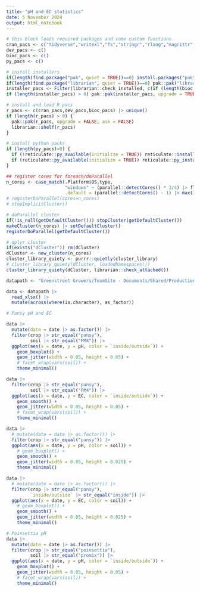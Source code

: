 ```yaml
---
title: "pH and EC statistics"
date: 5 November 2024
output: html_notebook
---
```




```r
# this block loads required packages and some custom functions. 
cran_pacs <- c("tidyverse","writexl","fs","stringr","rlang","magrittr","stats","foreach", "doParallel", "parallel", "fs", "janitor", "stringr","lubridate","forcats", "purrr","multidplyr", "readxl") 
dev_pacs <- c() 
bioc_pacs <- c()
py_pacs <- c()

# install installers
if(length(find.package("pak", quiet = TRUE))==0) install.packages("pak")
if(length(find.package("librarian", quiet = TRUE))==0) pak::pak("librarian")
installer_pacs <- Filter(librarian::check_installed, c(if (length(bioc_pacs) > 0) "BiocManager", if (length(py_pacs) > 0) "reticulate"))
if (length(installer_pacs) > 0) pak::pak(installer_pacs, upgrade = TRUE)

# install and load R pacs
r_pacs <- c(cran_pacs,dev_pacs,bioc_pacs) |> unique()
if (length(r_pacs) > 0) {
  pak::pak(r_pacs, upgrade = FALSE, ask = FALSE)
  librarian::shelf(r_pacs)
}

# install python packs
if (length(py_pacs)>0) {
  if (!reticulate::py_available(initialize = TRUE)) reticulate::install_python()
  if (reticulate::py_available(initialize = TRUE)) reticulate::py_install(py_pacs)
}

## register cores for foreach/doParallel
n_cores <- case_match(.Platform$OS.type,
                      "windows" ~ (parallel::detectCores() * 3/4) |> floor() |> max(1),
                      .default = (parallel::detectCores() - 1) |> max(1))
# registerDoParallel(cores=n_cores)
# stopImplicitCluster()

# doParallel cluster
if(!is_null(getDefaultCluster())) stopCluster(getDefaultCluster())
makeCluster(n_cores) |> setDefaultCluster()
registerDoParallel(getDefaultCluster())

# dplyr cluster
if(exists("dCluster")) rm(dCluster)
dCluster <- new_cluster(n_cores)
cluster_library_quiety <- purrr::quietly(cluster_library)
# cluster_library_quiety(dCluster, loadedNamespaces())
cluster_library_quiety(dCluster, librarian::check_attached())
```


```r

datapath <- "Greenstreet Growers/TeamSite - Documents/Shared/Production Greenstreet/Production Planning QC/Test Samples/Fall 2024 PM4 pansy/Medin Soil tests/ph tests fall 2024.xlsx" |> fs::path_home()

data <- datapath |> 
  read_xlsx() |>
  mutate(across(where(is.character), as_factor))

```

```r

# Pansy pH and EC

data |>
  mutate(date = date |> as.factor()) |> 
  filter(crop |> str_equal("pansy"),
         soil |> str_equal("PM4")) |>
  ggplot(aes(x = date, y = pH, color = `inside/outside`)) +
    geom_boxplot() +
    geom_jitter(width = 0.05, height = 0.05) +
    # facet_wrap(vars(soil)) +
    theme_minimal()

data |> 
  filter(crop |> str_equal("pansy"),
         soil |> str_equal("PM4")) |>
  ggplot(aes(x = date, y = EC, color = `inside/outside`)) +
    geom_smooth() +
    geom_jitter(width = 0.05, height = 0.05) +
    # facet_wrap(vars(soil)) +
    theme_minimal()

data |>
  # mutate(date = date |> as.factor()) |> 
  filter(crop |> str_equal("pansy")) |>
  ggplot(aes(x = date, y = pH, color = soil)) +
    # geom_boxplot() +
    geom_smooth() +
    geom_jitter(width = 0.05, height = 0.025) +
    theme_minimal()

data |>
  # mutate(date = date |> as.factor()) |> 
  filter(crop |> str_equal("pansy"),
         `inside/outside` |> str_equal("inside")) |>
  ggplot(aes(x = date, y = EC, color = soil)) +
    # geom_boxplot() +
    geom_smooth() +
    geom_jitter(width = 0.05, height = 0.025) +
    theme_minimal()

# Poinsettia pH
data |>
  mutate(date = date |> as.factor()) |> 
  filter(crop |> str_equal("poinsettia"),
         soil |> str_equal("promix")) |>
  ggplot(aes(x = date, y = pH, color = `inside/outside`)) +
    geom_boxplot() +
    geom_jitter(width = 0.05, height = 0.05) +
    # facet_wrap(vars(soil)) +
    theme_minimal()

```

